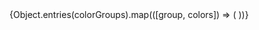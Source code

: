 

<Meta title="Colors" />

<ColorPalette>
  {Object.entries(colorGroups).map(([group, colors]) => (
    <ColorItem
      key={group}
      title={group}
      subtitle=""
      colors={colors}
    />
  ))}
</ColorPalette>